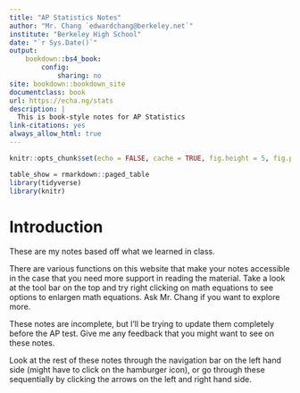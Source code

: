 ```yaml
--- 
title: "AP Statistics Notes"
author: "Mr. Chang `edwardchang@berkeley.net`"
institute: "Berkeley High School"
date: "`r Sys.Date()`"
output:
    bookdown::bs4_book:
        config:
            sharing: no
site: bookdown::bookdown_site
documentclass: book
url: https://echa.ng/stats
description: |
  This is book-style notes for AP Statistics
link-citations: yes
always_allow_html: true
---
```


```r
knitr::opts_chunk$set(echo = FALSE, cache = TRUE, fig.height = 5, fig.path = "images/")
```

```r
table_show = rmarkdown::paged_table
library(tidyverse)
library(knitr)
```

# Introduction

These are my notes based off what we learned in class.

There are various functions on this website that make your notes accessible in the case that you need more support in reading the material. Take a look at the tool bar on the top and try right clicking on math equations to see options to enlargen math equations. Ask Mr. Chang if you want to explore more.

These notes are incomplete, but I'll be trying to update them completely before the AP test. Give me any feedback that you might want to see on these notes.

Look at the rest of these notes through the navigation bar on the left hand side (might have to click on the hamburger icon), or go through these sequentially by clicking the arrows on the left and right hand side.
